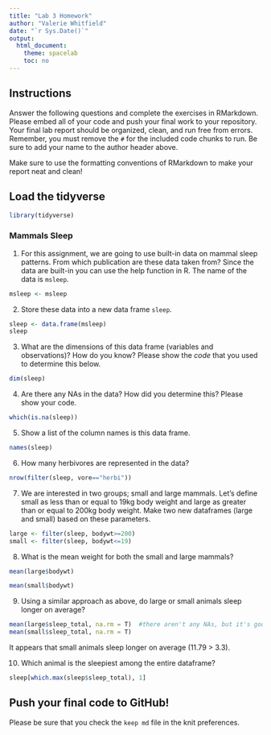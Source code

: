 ```yaml
---
title: "Lab 3 Homework"
author: "Valerie Whitfield"
date: "`r Sys.Date()`"
output:
  html_document:
    theme: spacelab
    toc: no
---
```


## Instructions
Answer the following questions and complete the exercises in RMarkdown. Please embed all of your code and push your final work to your repository. Your final lab report should be organized, clean, and run free from errors. Remember, you must remove the `#` for the included code chunks to run. Be sure to add your name to the author header above.  

Make sure to use the formatting conventions of RMarkdown to make your report neat and clean!  

## Load the tidyverse
```r
library(tidyverse)
```

### Mammals Sleep  
1. For this assignment, we are going to use built-in data on mammal sleep patterns. From which publication are these data taken from? Since the data are built-in you can use the help function in R. The name of the data is `msleep`.  
```r
msleep <- msleep
```

2. Store these data into a new data frame `sleep`.  
```r
sleep <- data.frame(msleep)
sleep
```

3. What are the dimensions of this data frame (variables and observations)? How do you know? Please show the *code* that you used to determine this below.  
```r
dim(sleep)
```

4. Are there any NAs in the data? How did you determine this? Please show your code.  
```r
which(is.na(sleep))
```

5. Show a list of the column names is this data frame.
```r
names(sleep)
```

6. How many herbivores are represented in the data?  
```r
nrow(filter(sleep, vore=="herbi"))
```

7. We are interested in two groups; small and large mammals. Let's define small as less than or equal to 19kg body weight and large as greater than or equal to 200kg body weight. Make two new dataframes (large and small) based on these parameters.
```r
large <- filter(sleep, bodywt>=200)
small <- filter(sleep, bodywt<=19)
```


8. What is the mean weight for both the small and large mammals?
```r
mean(large$bodywt)
```

```r
mean(small$bodywt)
```

9. Using a similar approach as above, do large or small animals sleep longer on average?  

```r
mean(large$sleep_total, na.rm = T)  #there aren't any NAs, but it's good for me to remember that it can be necessary
mean(small$sleep_total, na.rm = T)
```
It appears that small animals sleep longer on average (11.79 > 3.3).

10. Which animal is the sleepiest among the entire dataframe?

```r
sleep[which.max(sleep$sleep_total), 1]
```


## Push your final code to GitHub!
Please be sure that you check the `keep md` file in the knit preferences.   